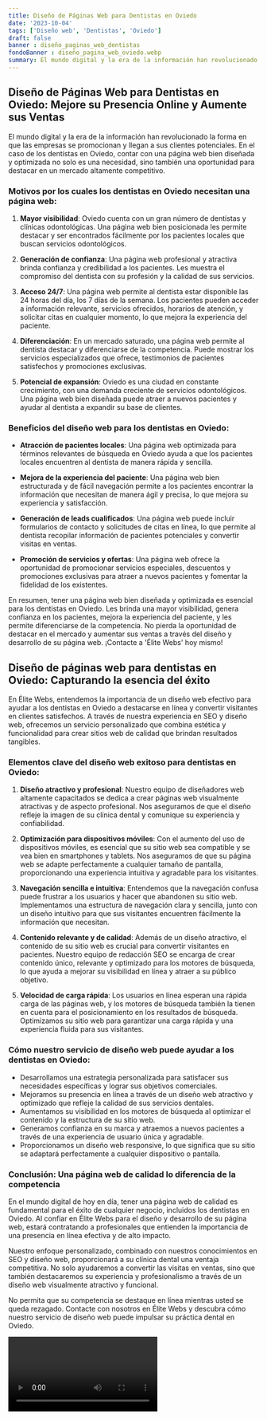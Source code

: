 ```yaml
---
title: Diseño de Páginas Web para Dentistas en Oviedo
date: '2023-10-04'
tags: ['Diseño web', 'Dentistas', 'Oviedo']
draft: false
banner : diseño_paginas_web_dentistas
fondoBanner : diseño_pagina_web_oviedo.webp
summary: El mundo digital y la era de la información han revolucionado la forma en que las empresas se promocionan y llegan a sus clientes potenciales. En el caso de los dentistas en Oviedo, contar con una página web bien diseñada y optimizada no solo es una necesidad, sino también una oportunidad para destacar en un mercado altamente competitivo.
---
```


## Diseño de Páginas Web para Dentistas en Oviedo: Mejore su Presencia Online y Aumente sus Ventas

El mundo digital y la era de la información han revolucionado la forma en que las empresas se promocionan y llegan a sus clientes potenciales. En el caso de los dentistas en Oviedo, contar con una página web bien diseñada y optimizada no solo es una necesidad, sino también una oportunidad para destacar en un mercado altamente competitivo.

### Motivos por los cuales los dentistas en Oviedo necesitan una página web:

1. **Mayor visibilidad**: Oviedo cuenta con un gran número de dentistas y clínicas odontológicas. Una página web bien posicionada les permite destacar y ser encontrados fácilmente por los pacientes locales que buscan servicios odontológicos.

2. **Generación de confianza**: Una página web profesional y atractiva brinda confianza y credibilidad a los pacientes. Les muestra el compromiso del dentista con su profesión y la calidad de sus servicios.

3. **Acceso 24/7**: Una página web permite al dentista estar disponible las 24 horas del día, los 7 días de la semana. Los pacientes pueden acceder a información relevante, servicios ofrecidos, horarios de atención, y solicitar citas en cualquier momento, lo que mejora la experiencia del paciente.

4. **Diferenciación**: En un mercado saturado, una página web permite al dentista destacar y diferenciarse de la competencia. Puede mostrar los servicios especializados que ofrece, testimonios de pacientes satisfechos y promociones exclusivas.

5. **Potencial de expansión**: Oviedo es una ciudad en constante crecimiento, con una demanda creciente de servicios odontológicos. Una página web bien diseñada puede atraer a nuevos pacientes y ayudar al dentista a expandir su base de clientes.

### Beneficios del diseño web para los dentistas en Oviedo:

- **Atracción de pacientes locales**: Una página web optimizada para términos relevantes de búsqueda en Oviedo ayuda a que los pacientes locales encuentren al dentista de manera rápida y sencilla.

- **Mejora de la experiencia del paciente**: Una página web bien estructurada y de fácil navegación permite a los pacientes encontrar la información que necesitan de manera ágil y precisa, lo que mejora su experiencia y satisfacción.

- **Generación de leads cualificados**: Una página web puede incluir formularios de contacto y solicitudes de citas en línea, lo que permite al dentista recopilar información de pacientes potenciales y convertir visitas en ventas.

- **Promoción de servicios y ofertas**: Una página web ofrece la oportunidad de promocionar servicios especiales, descuentos y promociones exclusivas para atraer a nuevos pacientes y fomentar la fidelidad de los existentes.

En resumen, tener una página web bien diseñada y optimizada es esencial para los dentistas en Oviedo. Les brinda una mayor visibilidad, genera confianza en los pacientes, mejora la experiencia del paciente, y les permite diferenciarse de la competencia. No pierda la oportunidad de destacar en el mercado y aumentar sus ventas a través del diseño y desarrollo de su página web. ¡Contacte a 'Élite Webs' hoy mismo!

<GifSeo />

<Cta />

## Diseño de páginas web para dentistas en Oviedo: Capturando la esencia del éxito

En Élite Webs, entendemos la importancia de un diseño web efectivo para ayudar a los dentistas en Oviedo a destacarse en línea y convertir visitantes en clientes satisfechos. A través de nuestra experiencia en SEO y diseño web, ofrecemos un servicio personalizado que combina estética y funcionalidad para crear sitios web de calidad que brindan resultados tangibles.

### Elementos clave del diseño web exitoso para dentistas en Oviedo:

1. **Diseño atractivo y profesional**: Nuestro equipo de diseñadores web altamente capacitados se dedica a crear páginas web visualmente atractivas y de aspecto profesional. Nos aseguramos de que el diseño refleje la imagen de su clínica dental y comunique su experiencia y confiabilidad.

2. **Optimización para dispositivos móviles**: Con el aumento del uso de dispositivos móviles, es esencial que su sitio web sea compatible y se vea bien en smartphones y tablets. Nos aseguramos de que su página web se adapte perfectamente a cualquier tamaño de pantalla, proporcionando una experiencia intuitiva y agradable para los visitantes.

3. **Navegación sencilla e intuitiva**: Entendemos que la navegación confusa puede frustrar a los usuarios y hacer que abandonen su sitio web. Implementamos una estructura de navegación clara y sencilla, junto con un diseño intuitivo para que sus visitantes encuentren fácilmente la información que necesitan.

4. **Contenido relevante y de calidad**: Además de un diseño atractivo, el contenido de su sitio web es crucial para convertir visitantes en pacientes. Nuestro equipo de redacción SEO se encarga de crear contenido único, relevante y optimizado para los motores de búsqueda, lo que ayuda a mejorar su visibilidad en línea y atraer a su público objetivo.

5. **Velocidad de carga rápida**: Los usuarios en línea esperan una rápida carga de las páginas web, y los motores de búsqueda también la tienen en cuenta para el posicionamiento en los resultados de búsqueda. Optimizamos su sitio web para garantizar una carga rápida y una experiencia fluida para sus visitantes.

### Cómo nuestro servicio de diseño web puede ayudar a los dentistas en Oviedo:

- Desarrollamos una estrategia personalizada para satisfacer sus necesidades específicas y lograr sus objetivos comerciales.
- Mejoramos su presencia en línea a través de un diseño web atractivo y optimizado que refleje la calidad de sus servicios dentales.
- Aumentamos su visibilidad en los motores de búsqueda al optimizar el contenido y la estructura de su sitio web.
- Generamos confianza en su marca y atraemos a nuevos pacientes a través de una experiencia de usuario única y agradable.
- Proporcionamos un diseño web responsive, lo que significa que su sitio se adaptará perfectamente a cualquier dispositivo o pantalla.

### Conclusión: Una página web de calidad lo diferencia de la competencia

En el mundo digital de hoy en día, tener una página web de calidad es fundamental para el éxito de cualquier negocio, incluidos los dentistas en Oviedo. Al confiar en Élite Webs para el diseño y desarrollo de su página web, estará contratando a profesionales que entienden la importancia de una presencia en línea efectiva y de alto impacto.

Nuestro enfoque personalizado, combinado con nuestros conocimientos en SEO y diseño web, proporcionará a su clínica dental una ventaja competitiva. No solo ayudaremos a convertir las visitas en ventas, sino que también destacaremos su experiencia y profesionalismo a través de un diseño web visualmente atractivo y funcional.

No permita que su competencia se destaque en línea mientras usted se queda rezagado. Contacte con nosotros en Élite Webs y descubra cómo nuestro servicio de diseño web puede impulsar su práctica dental en Oviedo.

<Video />

<CtaBot job='Dentistas' city='Oviedo'/>

<Gmaps query='Oviedo+españa+maps' />